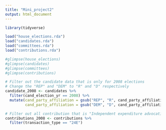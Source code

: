```yaml
---
title: "Mini_project2"
output: html_document
---
```


```r
library(tidyverse)
```


```r
load("house_elections.rda")
load("candidates.rda")
load("committees.rda")
load("contributions.rda")
```


```r
#glimpse(house_elections)
#glimpse(candidates)
#glimpse(committees)
#glimpse(contributions)

# Filter out the candidate data that is only for 2008 elections 
# Change the "REP" and "DEM" to "R" and "D" respectively
candidate_2008 <- candidates %>%
  filter(cand_election_yr == 2008) %>%
  mutate(cand_party_affiliation = gsub("REP", "R", cand_party_affiliation),
         cand_party_affiliation = gsub("DEM", "D", cand_party_affiliation))

# Filter out all contribution that is "Independent expenditure advocating election of candidate"
contributions_2008 <- contributions %>%
  filter(transaction_type == "24E")
```

